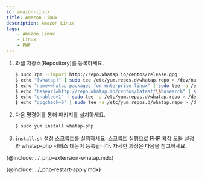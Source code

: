 ```yaml
---
id: amazon-linux
title: Amazon Linux
description: Amazon Linux
tags:
    - Amazon Linux
    - Linux
    - PHP
---
```


1. 와탭 저장소(Repository)를 등록하세요.

    ```bash
    $ sudo rpm --import http://repo.whatap.io/centos/release.gpg
    $ echo "[whatap]" | sudo tee /etc/yum.repos.d/whatap.repo > /dev/null
    $ echo "name=whatap packages for enterprise linux" | sudo tee -a /etc/yum.repos.d/whatap.repo > /dev/null
    $ echo "baseurl=http://repo.whatap.io/centos/latest/\$basearch" | sudo tee -a /etc/yum.repos.d/whatap.repo > /dev/null
    $ echo "enabled=1" | sudo tee -a /etc/yum.repos.d/whatap.repo > /dev/null
    $ echo "gpgcheck=0" | sudo tee -a /etc/yum.repos.d/whatap.repo > /dev/null
    ```

1. 다음 명령어를 통해 패키지를 설치하세요.

    ```bash
    $ sudo yum install whatap-php
    ```

1. `install.sh` 설정 스크립트를 실행하세요. 스크립트 실행으로 PHP 확장 모듈 설정과 whatap-php 서비스 데몬이 등록됩니다. 자세한 과정은 다음을 참고하세요.

{@include: ../_php-extension-whatap.mdx} 

{@include: ../_php-restart-apply.mdx} 